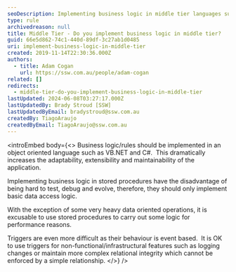 ```yaml
---
seoDescription: Implementing business logic in middle tier languages such as VB.NET and C# increases adaptability, extensibility and maintainability of applications.
type: rule
archivedreason: null
title: Middle Tier - Do you implement business logic in middle tier?
guid: 66e5d862-74c1-440d-89df-3c27ab1d0485
uri: implement-business-logic-in-middle-tier
created: 2019-11-14T22:30:36.000Z
authors:
  - title: Adam Cogan
    url: https://ssw.com.au/people/adam-cogan
related: []
redirects:
  - middle-tier-do-you-implement-business-logic-in-middle-tier
lastUpdated: 2024-06-08T03:27:17.000Z
lastUpdatedBy: Brady Stroud [SSW]
lastUpdatedByEmail: bradystroud@ssw.com.au
createdBy: TiagoAraujo
createdByEmail: TiagoAraujo@ssw.com.au
---
```


<introEmbed
  body={<>
Business logic/rules should be implemented in an object oriented language such as VB.NET and C#.  This dramatically increases the adaptability, extensibility and maintainability of the application.

Implementing business logic in stored procedures have the disadvantage of being hard to test, debug and evolve, therefore, they should only implement basic data access logic.

With the exception of some very heavy data oriented operations, it is excusable to use stored procedures to carry out some logic for performance reasons.

Triggers are even more difficult as their behaviour is event based.  It is OK to use triggers for non-functional/infrastructural features such as logging changes or maintain more complex relational integrity which cannot be enforced by a simple relationship.
  </>}
/>
